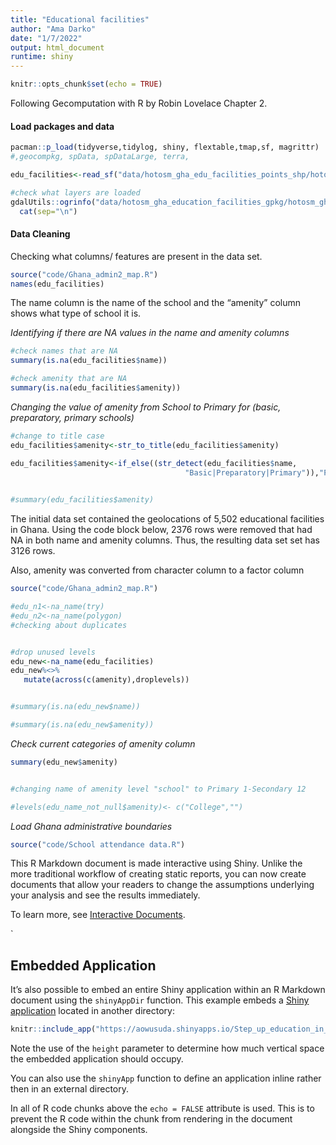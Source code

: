```yaml
---
title: "Educational facilities"
author: "Ama Darko"
date: "1/7/2022"
output: html_document
runtime: shiny
---
```


```r
knitr::opts_chunk$set(echo = TRUE)
```

Following Gecomputation with R by Robin Lovelace Chapter 2.

#### Load packages and data

```r
pacman::p_load(tidyverse,tidylog, shiny, flextable,tmap,sf, magrittr)
#,geocompkg, spData, spDataLarge, terra,

```

```r
edu_facilities<-read_sf("data/hotosm_gha_edu_facilities_points_shp/hotosm_gha_education_facilities_points.shp")
```

```r
#check what layers are loaded
gdalUtils::ogrinfo("data/hotosm_gha_education_facilities_gpkg/hotosm_gha_education_facilities.gpkg") |> 
  cat(sep="\n")
```

#### Data Cleaning

Checking what columns/ features are present in the data set.

```r
source("code/Ghana_admin2_map.R")
names(edu_facilities)
```

The name column is the name of the school and the "amenity" column shows what type of school it is.

*Identifying if there are NA values in the name and amenity columns*

```r
#check names that are NA
summary(is.na(edu_facilities$name))

#check amenity that are NA
summary(is.na(edu_facilities$amenity))


```

*Changing the value of amenity from School to Primary for (basic, preparatory, primary schools)*

```r
#change to title case
edu_facilities$amenity<-str_to_title(edu_facilities$amenity)

edu_facilities$amenity<-if_else((str_detect(edu_facilities$name,
                                       "Basic|Preparatory|Primary")),"Primary",edu_facilities$amenity)

         
#summary(edu_facilities$amenity)


```

The initial data set contained the geolocations of 5,502 educational facilities in Ghana.
Using the code block below, 2376 rows were removed that had NA in both name and amenity columns.
Thus, the resulting data set set has 3126 rows.

Also, amenity was converted from character column to a factor column

```r
source("code/Ghana_admin2_map.R")
```

```r


#edu_n1<-na_name(try)
#edu_n2<-na_name(polygon)
#checking about duplicates


#drop unused levels
edu_new<-na_name(edu_facilities)
edu_new%<>%
   mutate(across(c(amenity),droplevels))


#summary(is.na(edu_new$name))

#summary(is.na(edu_new$amenity))

```

*Check current categories of amenity column*

```r
summary(edu_new$amenity)


#changing name of amenity level "school" to Primary 1-Secondary 12

#levels(edu_name_not_null$amenity)<- c("College","")
```

*Load Ghana administrative boundaries*

```r
source("code/School attendance data.R")
```

This R Markdown document is made interactive using Shiny.
Unlike the more traditional workflow of creating static reports, you can now create documents that allow your readers to change the assumptions underlying your analysis and see the results immediately.

To learn more, see [Interactive Documents](http://rmarkdown.rstudio.com/authoring_shiny.html).

\`

## Embedded Application

It's also possible to embed an entire Shiny application within an R Markdown document using the `shinyAppDir` function.
This example embeds a [Shiny application](https://aowusuda.shinyapps.io/Step_up_education_in_Ghana/) located in another directory:

```r

knitr::include_app("https://aowusuda.shinyapps.io/Step_up_education_in_Ghana/")

```

Note the use of the `height` parameter to determine how much vertical space the embedded application should occupy.

You can also use the `shinyApp` function to define an application inline rather then in an external directory.

In all of R code chunks above the `echo = FALSE` attribute is used.
This is to prevent the R code within the chunk from rendering in the document alongside the Shiny components.
